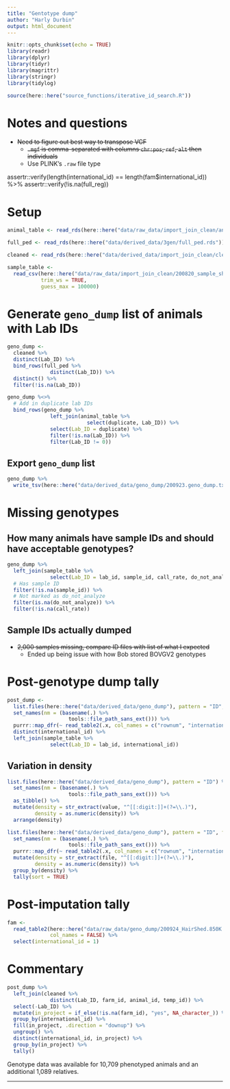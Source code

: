 ```yaml
---
title: "Gentotype dump"
author: "Harly Durbin"
output: html_document
---
```


```r
knitr::opts_chunk$set(echo = TRUE)
library(readr)
library(dplyr)
library(tidyr)
library(magrittr)
library(stringr)
library(tidylog)

source(here::here("source_functions/iterative_id_search.R"))
```

# Notes and questions

* ~~Need to figure out best way to transpose VCF~~
    + ~~`.mgf` is comma-separated with columns `chr:pos`, `ref`, `alt` then individuals~~
    + Use PLINK's `.raw` file type

assertr::verify(length(international_id) == length(fam$international_id)) %>% 
  assertr::verify(!is.na(full_reg))

# Setup

```r
animal_table <- read_rds(here::here("data/raw_data/import_join_clean/animal_table.rds"))
```

```r
full_ped <- read_rds(here::here("data/derived_data/3gen/full_ped.rds"))
```

```r
cleaned <- read_rds(here::here("data/derived_data/import_join_clean/cleaned.rds"))
```

```r
sample_table <- 
  read_csv(here::here("data/raw_data/import_join_clean/200820_sample_sheet.csv"),
           trim_ws = TRUE,
           guess_max = 100000)
```

# Generate `geno_dump` list of animals with Lab IDs

```r
geno_dump <-
  cleaned %>% 
  distinct(Lab_ID) %>% 
  bind_rows(full_ped %>% 
              distinct(Lab_ID)) %>% 
  distinct() %>% 
  filter(!is.na(Lab_ID))
```

```r
geno_dump %<>% 
  # Add in duplicate lab IDs
  bind_rows(geno_dump %>% 
              left_join(animal_table %>% 
                          select(duplicate, Lab_ID)) %>% 
              select(Lab_ID = duplicate) %>% 
              filter(!is.na(Lab_ID)) %>% 
              filter(Lab_ID != 0))
```

## Export `geno_dump` list

```r
geno_dump %>% 
  write_tsv(here::here("data/derived_data/geno_dump/200923.geno_dump.txt"), col_names = FALSE)
```

# Missing genotypes

## How many animals have sample IDs and should have acceptable genotypes?

```r
geno_dump %>% 
  left_join(sample_table %>% 
              select(Lab_ID = lab_id, sample_id, call_rate, do_not_analyze)) %>% 
  # Has sample ID
  filter(!is.na(sample_id)) %>% 
  # Not marked as do_not_analyze
  filter(is.na(do_not_analyze)) %>% 
  filter(!is.na(call_rate))
```

## Sample IDs actually dumped 

* ~~2,000 samples missing, compare ID files with list of what I expected~~
    + Ended up being issue with how Bob stored BOVGV2 genotypes

# Post-genotype dump tally

```r
post_dump <-
  list.files(here::here("data/derived_data/geno_dump"), pattern = "ID", full.names = TRUE) %>% 
  set_names(nm = (basename(.) %>%
                    tools::file_path_sans_ext())) %>%
  purrr::map_dfr(~ read_table2(.x, col_names = c("rownum", "international_id")), .id = "file") %>% 
  distinct(international_id) %>% 
  left_join(sample_table %>% 
              select(Lab_ID = lab_id, international_id))
```

## Variation in density

```r

list.files(here::here("data/derived_data/geno_dump"), pattern = "ID") %>% 
  set_names(nm = (basename(.) %>%
                    tools::file_path_sans_ext())) %>% 
  as_tibble() %>% 
  mutate(density = str_extract(value, "^[[:digit:]]+(?=\\.)"),
         density = as.numeric(density)) %>% 
  arrange(density)
```

```r
list.files(here::here("data/derived_data/geno_dump"), pattern = "ID", full.names = TRUE) %>% 
  set_names(nm = (basename(.) %>%
                    tools::file_path_sans_ext())) %>%
  purrr::map_dfr(~ read_table2(.x, col_names = c("rownum", "international_id")), .id = "file") %>% 
  mutate(density = str_extract(file, "^[[:digit:]]+(?=\\.)"),
         density = as.numeric(density)) %>% 
  group_by(density) %>% 
  tally(sort = TRUE)
```

# Post-imputation tally

```r
fam <- 
  read_table2(here::here("data/raw_data/geno_dump/200924_HairShed.850K.fam"),
              col_names = FALSE) %>% 
  select(international_id = 1)
```



# Commentary

```r
post_dump %>% 
  left_join(cleaned %>% 
              distinct(Lab_ID, farm_id, animal_id, temp_id)) %>% 
  select(-Lab_ID) %>% 
  mutate(in_project = if_else(!is.na(farm_id), "yes", NA_character_)) %>% 
  group_by(international_id) %>% 
  fill(in_project, .direction = "downup") %>% 
  ungroup() %>% 
  distinct(international_id, in_project) %>% 
  group_by(in_project) %>% 
  tally()
```

Genotype data was available for 10,709 phenotyped animals and an additional 1,089 relatives. 

---